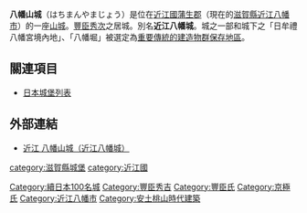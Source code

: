 {{日本城郭概要表|
hiragana=はちまんやまじょう|
romaji=Hachimanyama-jō|
img = |
img_capt = |
img_width =|
name = 八幡山城|
pref = 滋賀縣|
ar_called = 近江八幡城|
struct = 山城|
tower_struct = |
builders = [[豐臣秀次|豐臣秀次]]|
build_y = [[天正_(日本)|天正]]13年（1585年）|
revamp = 淺井氏|
rulers = 豐臣秀次、[[京極高次|京極高次]]|
reject_y = [[文祿|文祿]]4年（1595年）|
remains = 曲輪、石垣|
cultural asset = |
rebuilding things = 無|
location = 
}}

'''八幡山城'''（はちまんやまじょう）是位在[[近江國|近江國]][[蒲生郡|蒲生郡]]（現在的[[滋賀縣|滋賀縣]][[近江八幡市|近江八幡市]]）的一座[[城_(日本)|山城]]。[[豐臣秀次|豐臣秀次]]之居城。別名'''近江八幡城'''。城之一部和城下之「日牟禮八幡宮境內地」、「八幡堀」被選定為[[重要傳統的建造物群保存地區|重要傳統的建造物群保存地區]]。

== 關連項目 ==
*[[日本城堡列表|日本城堡列表]]

== 外部連結 ==
* [https://web.archive.org/web/20100516173455/http://www.oumi-castle.net/second_page/hatimanyama/hatiman.html 近江 八幡山城（近江八幡城）]

{{DEFAULTSORT:Hachimanyamajo}}
{{續日本100名城}}
[[Category:續日本100名城|Category:續日本100名城]]
[[category:滋賀縣城堡|category:滋賀縣城堡]]
[[category:近江國|category:近江國]]
[[Category:豐臣秀吉|Category:豐臣秀吉]]
[[Category:豐臣氏|Category:豐臣氏]]
[[Category:京極氏|Category:京極氏]]
[[Category:近江八幡市|Category:近江八幡市]]
[[Category:安土桃山時代建築|Category:安土桃山時代建築]]